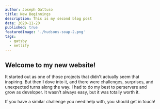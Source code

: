 ```yaml
---
author: Joseph Gattuso
title: New Beginnings
description: This is my second blog post
date: 2020-11-20
published: true
featuredImage: './hudsons-soap-2.png'
tags:
  - gatsby
  - netlify
---
```


## Welcome to my new website!

It started out as one of those projects that didn't actually seem that inspiring. But then I dove into it, and there were challenges, surprises, and unexpected turns along the way. I had to do my best to perservere and grow as developer. It wasn't always easy, but it was totally worth it.

If you have a similar challenge you need help with, you should get in touch!

